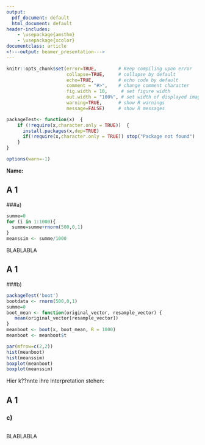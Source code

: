 ```yaml
---
output:
  pdf_document: default
  html_document: default
header-includes: 
    - \usepackage{amsthm}
    - \usepackage{xcolor}
documentclass: article
<!---output: beamer_presentation--->
---
```


```r
knitr::opts_chunk$set(error=TRUE,        # Keep compiling upon error
                      collapse=TRUE,     # collapse by default
                      echo=TRUE,         # echo code by default
                      comment = "#>",    # change comment character
                      fig.width = 10,     # set figure width
                      out.width = "100%", # set width of displayed images
                      warning=TRUE,      # show R warnings
                      message=FALSE)     # show R messages

packageTest<- function(x)  {
    if (!require(x,character.only = TRUE))  {
      install.packages(x,dep=TRUE)
      if(!require(x,character.only = TRUE)) stop("Package not found")
    }
}

options(warn=-1)
```


<!--- Solution Region --->
<style>
#solution {
  background-color: #8FBC8F;
  border-style: solid;
  border-color: blue;
  margin-left: 20px;
  margin-bottom: 15px;
  padding: 5px;
}
</style>



<!---**Sommersemester 2019 |Studiengang Data Science | Hochschule Darmstadt **--->




\theoremstyle{break}
\newtheorem{auf}{Aufgabe}

\newcommand{\R}{{\sffamily R} }

\begin{centering}
%\vspace{-2 cm}
\Huge
{\bf Uebung 1}\\
\Large
Computational Statistics\\
\normalsize
Sommersemester 2019\\
April 15, 2019\\
J. Groos (FBMN, h\_da)\\
\end{centering}


\hrulefill

**Name:**

\hrulefill


## A 1 
###a)

```r
summe=0
for (i in 1:1000){
  summe=summe+rnorm(500,0,1)
}
meanssim <- summe/1000
```
BLABLABLA

## A 1 
###b)
```r
packageTest('boot')
bootdata <- rnorm(500,0,1)
summe=0
boot_mean <- function(original_vector, resample_vector) {
   mean(original_vector[resample_vector])
}
meanboot <- boot(x, boot_mean, R = 1000)
meanboot <- meanboot$t

par(mfrow=c(2,2))
hist(meanboot)
hist(meanssim)
boxplot(meanboot)
boxplot(meanssim)
```
Hier k??nnte ihre Interpretation stehen:

## A 1 
### c)
```r

```
BLABLABLA 


